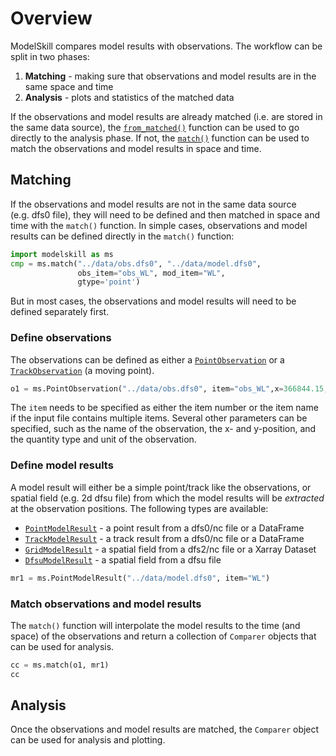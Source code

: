 # Overview

ModelSkill compares model results with observations. The workflow can be split in two phases:

1. **Matching** - making sure that observations and model results are in the same space and time
2. **Analysis** - plots and statistics of the matched data

If the observations and model results are already matched (i.e. are stored in the same data source), 
the [`from_matched()`](`modelskill.from_matched`) function can be used to go directly to the analysis phase. 
If not, the [`match()`](`modelskill.match`) function can be used to match the observations and model results in space and time.


## Matching

If the observations and model results are not in the same data source (e.g. dfs0 file), 
they will need to be defined and then matched in space and time with the `match()` function. 
In simple cases, observations and model results can be defined directly in the `match()` function: 

```python
import modelskill as ms
cmp = ms.match("../data/obs.dfs0", "../data/model.dfs0",
               obs_item="obs_WL", mod_item="WL",
               gtype='point')
```

But in most cases, the observations and model results will need to be defined separately first.


### Define observations

The observations can be defined as either a [`PointObservation`](`modelskill.PointObservation`) or a [`TrackObservation`](`modelskill.TrackObservation`) (a moving point). 

```python
o1 = ms.PointObservation("../data/obs.dfs0", item="obs_WL",x=366844.15, y=6154291.6)
```

The `item` needs to be specified as either the item number or the item name if the input file contains multiple items. Several other parameters can be specified, such as the name of the observation, the x- and y-position, and the quantity type and unit of the observation. 


### Define model results

A model result will either be a simple point/track like the observations, or spatial field (e.g. 2d dfsu file) from which the model results will be *extracted* at the observation positions. The following types are available:

* [`PointModelResult`](`modelskill.PointModelResult`) - a point result from a dfs0/nc file or a DataFrame
* [`TrackModelResult`](`modelskill.TrackModelResult`) - a track result from a dfs0/nc file or a DataFrame
* [`GridModelResult`](`modelskill.GridModelResult`) - a spatial field from a dfs2/nc file or a Xarray Dataset
* [`DfsuModelResult`](`modelskill.DfsuModelResult`) - a spatial field from a dfsu file

```python
mr1 = ms.PointModelResult("../data/model.dfs0", item="WL")
```

### Match observations and model results

The `match()` function will interpolate the model results to the time (and space) of the observations and return a collection of `Comparer` objects that can be used for analysis. 

```python
cc = ms.match(o1, mr1)
cc
```


## Analysis

Once the observations and model results are matched, the `Comparer` object can be used for analysis and plotting. 


